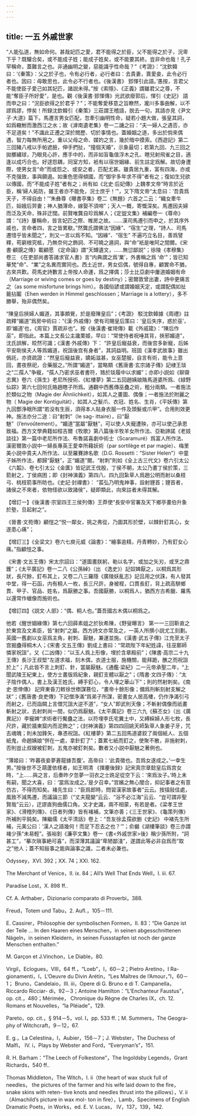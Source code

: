 ```yaml
---
---
---
```

title: 一五 外戚世家
---




“人能弘道，無如命何。甚哉妃匹之愛，君不能得之於臣，父不能得之於子，況卑下乎？既驩合矣，或不能成子姓；能成子姓矣，或不能要其終。豈非命也哉！孔子罕稱命，蓋難言之也。非通幽明之變，惡能識乎性命哉？”《考證》：“沈欽韓曰：‘《秦策》：父之於子也，令有必行者，必行者曰：去貴妻，賣愛妾，此令必行者也。因曰：毋敢思也，此令必不行者也。《後漢書》 郅惲引此語。’愚按，言君父不能使臣子愛己如其妃匹，諸説未得。”按《索隱》、《正義》謂雖君父之尊，不能“奪臣子所好愛”，是也。觀《後漢書·郅惲傳》光武欲廢郭后，惲引《史記》 語而申之曰：“況臣欲得之於君乎？”；不能奪愛移意之旨瞭然，瀧川多事曲解，以不謬爲謬，悖矣！所録沈欽韓引《秦策》三莊謂王稽語，脱去一句，其語亦見《尹文子·大道》篇下。馬遷言男女匹配，忽牽引幽明性命，疑若小題大做，張皇其詞，如爲轍鮒而激西江之水；故《滹南遺老集》卷一二譏之曰：“夫一婦人之遇否，亦不足道矣！”不識此正遷之深於閲歷、切於事情也。蓋婚姻之道，多出於倘來偶遇，智力每無所用之。重以父母之命、媒妁之言，幾於暗中摸索。《西遊記》第二三回豬八戒以手帕遮臉，伸手捫扯，“撞個天婚”，示象最切；若第九回、九三回之拋擲繡球，乃眼見心許，應手中的，而非如盲龜值浮木之孔、瞎兒射飛雀之目，適逢以成巧合也。好逑怨耦，同室方知，衹有以宿世姻緣、前生註定爲解。故切身遭際，使男女言“命”而或怨之、或安之者，匹配尤甚。雖貴居九重，富有四海，亦或不克强致，事與願遏。如重色思得傾國，而“御宇多年求不得”者有之；復如生兒欲以傳國，而“不能成子姓”者有之；尚有如《北史·后妃傳》上魏孝文帝“時言於近臣，稱‘婦人妬防，雖王者亦不能免，況士庶乎！’”，又下隋文帝“太息曰：‘吾貴爲天子，不得自由！’”朱彝尊《曝書亭集》卷二《無題》六首之二云：“織女牽牛匹，姮娥后羿妻；神人猶薄命，嫁娶不須啼”；天人一概，寄慨深矣。馬遷因夫婦而泛及天命，殊非迂闊。前賢唯龔自珍爲解人；《定盥文集》補編卷一《尊命》謂：“《詩》屢稱命，皆言妃匹之際、帷房之故。……漢司馬遷引而申之，於其序外戚也，言命者四，言之皆累欷。”然龔氏謂佛法“因緣”、“宿生”之理，“詩人、司馬遷惜乎皆未聞之”，則又一言以爲不知。“因緣”、“宿生” 不遍巧立名目，善爲譬釋，苟窮根究柢，乃無奈何之飾詞、不可曉之遁詞，與“命”衹是唯阿之間爾。《宋書·顧覬之傳》載顧愿 《定命論》謂“天罇遺文，……無愆鄙説”；徐陵《孝穆集》卷三 《在吏部尚書答諸求官人書》言“内典謂之爲‘業’，外書稱之爲 ‘命’”；皆已知華梵“命”、“業”之名異而實同也。西土近世，男女侣偶，號得自專，顧實命不猶，古來共歎。荷馬史詩數言上帝按人命運，爲之擇偶；莎士比亞劇中屢道婚姻有命（Marriage or wiving comes or goes by destiny）；密爾敦曾出妻，詩中更痛言之（as some misfortune brings him）。各國俗諺或謂婚姻天定，或謂配偶如扯籤拈鬮（Ehen werden in Himmel geschlossen；Marriage is a lottery），多不勝舉，殆非偶然矣。

“陳皇后挾婦人媚道，其事頗覺，於是廢陳皇后”；《考證》 駁沈欽韓據《周禮》註疏釋“媚道”爲房中術曰：“《漢·外戚傳》使有司賜皇后策曰：‘皇后失序，惑於巫’，即‘媚道’也，《周官》賈疏非也”。按《後漢書·崔琦傳》載《外戚箴》：“陳后作巫”，即指此。本篇上文長公主讒栗姬，早曰：“常使侍者祝唾其背，挾邪媚道”，沈氏誤解，皎然可識；《漢書·外戚傳》下： “許皇后寵益衰，而後宫多新寵，后姊平安剛侯夫人等爲媚道，祝詛後宫有身者”，其詞益明。班固《漢孝武故事》雖出僞託，亦資疏證：“然皇后寵益衰，嬌妬滋甚，女巫楚服，自言有術，能令上意回，晝夜祭祀，合藥服之。”所謂“媚道”，當略類《舊唐書·玄宗諸子傳》記棣王琰之“二孺人”争寵，“孺人乃密求巫者書符，臵於琰履中以求媚”；亦即小説如《聊齋志異》卷六《孫生》老尼所授術、《紅樓夢》第二五回趙姨娘賂馬道婆所爲、《緑野仙踪》第六七回何氏賂趙瞎子所爲。通觀中西舊傳巫蠱之術，粗分兩類。一者施法於類似之物（Magie der Ähnlichkeit），如其人之畫圖、偶像；一者施法於附麗之物（ Magie der Kontiguität），如其人之髮爪、衣冠、姓名、生肖，《平妖傳》第九回酆浄眼所謂“若没有生辰，須得本人貼身衣服一件及頭髮或爪甲”。合用則效更神。施法亦分二途：曰“射刺”（le sag- ittaire），曰“厭魅”（l’envoûtement）。“媚道”當屬“厭魅”，可以使人失寵遭殃，亦可以使己承恩致福。西方文學典籍如桓吉爾《牧歌》第八篇後半牧羊女所作法、亞勒諦諾《老妓談往》第一篇中老尼所作法、布魯諾喜劇中術士（Scaramuré）爲富人所作法、漢密爾敦小説中一婦長專英王愛幸所藉妖術（par sortilège et par magie）、梅里美小説中貴夫人所作法、以至羅賽諦名歌（D.G. Rossetti：“Sister Helen”）中童子姊所作法，都歸“厭魅”，正“媚道”爾。“射刺”則如《全上古三代文》卷六引太公《六韜》、卷七引太公《金匱》皆記武王伐殷，丁侯不朝，太公乃畫丁侯於策，三箭射之，丁侯病困；即《封神演義》第四八、四九回紮草人爲趙公明而射以桑枝弓、桃枝箭事所昉也。《史記·封禪書》： “萇弘乃明鬼神事，設射貍首；貍首者，諸侯之不來者，依物怪欲以致諸侯”，疑即類此，向來註者未得其解。

【增訂一】《後漢書·宗室四王三侯列傳》王莽使“長安中官署及天下鄉亭畫伯升象於塾，旦起射之”。

《晉書·文苑傳》顧愷之“悦一鄰女，挑之弗從，乃圖其形於壁，以棘針釘其心，女遂患心痛”；

【增訂三】《全梁文》卷六七庾元威《論書》：“繪事逾精，丹青轉妙，乃有釘女心痛。”指顧愷之事。

《宋書·文五王傳》宋太宗詔曰：“遂圖畫朕躬，勒以名字，或加之矢刃，或烹之鼎鑊”；《太平廣記》卷一二八《公孫綽》（出 《逸史》）記奴婢厭之，以桐爲其形狀，長尺餘，釘布其上，又卷二八三羅隱《廣陵妖亂志》記吕用之伏誅，有人發其中堂，得一石函，内有桐人一枚，長三尺許，身被桎，口貫長釘，背上疏高駢鄉貫、甲子、官品、姓名，爲厭勝之事。吾國厭勝，以桐爲人，猶西方古希臘、羅馬以還常作蠟像而施術也。

【增訂四】《説文·人部》：“偶、桐人也。”蓋吾國古木偶以桐爲之。

他若《醒世姻緣傳》第七六回薛素姐之於狄希陳，《野叟曝言》 第一一三回靳直之於東宫及文素臣，皆“射刺”之屬。西方詩文亦常及之，一英人所撰小説尤工刻劃。英國一舊劇以女巫爲主角，射刺、厭魅，兼運並施。《漢書·武五子傳》江充至太子宫掘蠱得桐木人；《宋書·文五王傳》劉成上書曰：“常疏陛下年紀姓諱，往巫鄭師憐家祝詛”，又《二凶傳》：“以玉人爲上形像，埋於含章殿前”；《陳書·高宗二十九王傳》長沙王叔堅“左道求福，刻木偶，衣道士服，施機關，能拜跪，醮之而祝詛於上”；凡此皆不言上刺釘、針，當屬厭魅。《通鑑·梁紀》二一元帝承聖二年，“上聞武陵王紀東上，使方士畫版爲紀象，親釘支體以厭之”；《隋書·文四子傳》：“太子陰作偶人，書上及漢王姓氏，縛手釘心，令人埋之華山下”；則的然射刺矣。《南史·恩倖傳》 記齊東昏刀敕徐世檦謀篡位，“畫帝十餘形像；備爲刑斬刻射支解之狀”；《舊唐書·良吏傳》下記僧浄滿“爲弟子所謀，密畫女人居高樓，仍作浄滿引弓而射之，已而詣闕上言僧咒詛大逆不道”，“女人”即武則天像；不斬射偶像而祇畫斬射之狀，去射刺尚一間，似仍爲厭魅。《太平廣記》卷三六九《蘇丕女》（出《廣異記》）李寵婢“求術者行魘蠱之法，以符埋李氏宅糞土中，又縛綵婦人形七枚，長尺許，藏於牆東窟内而泥飾之”；《封神演義》第四四回姚天師紮草人象姜子牙，咒去魂魄；則未加鋒矢，專憑祝詛。《紅樓夢》第二五回馬道婆鉸了兩個紙人、五個紙鬼，命趙姨娘“併在一處，拿針釘了”；蓋累七紙而釘之，使聚不散，非施射刺，否則豈止叔嫂被釘刺，五鬼亦被釘刺矣。數者又小説中厭魅之著例也。

“薄姬曰：‘昨暮夜妾夢蒼龍據吾腹’。高帝曰：‘此貴徵也。吾爲女遂成之。’一幸生男。”按後世不乏葫蘆依樣者，如王明清 《揮麈後録》記宋真宗章懿皇后爲宫女時，“上……與之言，后奏昨夕忽夢一羽衣之士跣足從空下云：‘來爲汝子。’時上未有嗣，聞之大喜，曰：‘當爲汝成之。’是夕召幸。”宫嬪之無心闇合，抑記事者之有意仿古，不得而知矣。褚先生曰：“臣爲郎時，問習漢家故事者”云云。按描敍佳處，風致不減馬遷，而議論三節（“丈夫龍變”云云、“浴不必江海”云云、“豈可謂非聖賢哉”云云），迂謬直狗曲儒口角。文才史識，兩不相蒙，有若是者。《梁孝王世家》、《滑稽列傳》、《日者列傳》皆有褚補，文筆亦善；《三王世家》、《龜策列傳》所補則平鈍矣。陳繼儒《太平清話》卷上：“吾友徐孟孺欲删《史記》 中褚先生所補，元美公曰：‘漢人之語幾何！而足下忍去之也？’”；俞樾《湖樓筆談》卷三亦謂褚少孫“未易輕”。張裕釗《濂亭文集》卷一《書<外戚世家>後》稱少孫所附，“詞甚工”，“摹次瑣事絶可喜”，而深薄其議論“卑陋鄙淺”，遂謂此等必非自爲而“取之”他人；蓋不知敍事之能與論事之識，二者未必兼也。

Odyssey，XVI. 392；XX. 74；XXI. 162.

The Merchant of Venice，II. ix. 84；All’s Well That Ends Well，I. iii. 67.

Paradise Lost，X. 898 ff..

Cf. A. Arthaber，Dizionario comparato di Proverbi，388.

Freud，Totem und Tabu，2. Aufl.，105－111.

E. Cassirer，Philosophie der symbolischen Formen，II. 83：“Die Ganze ist der Teile ... In den Haaren eines Menschen，in seinen abgesschnittenen Nägeln，in seinen Kleidern，in seinen Fussstapfen ist noch der ganze Menschen enthalten.”

M. Garçon et J.Vinchon，Le Diable，80.

Virgil，Eclogues，VIII，64 ff.，“Loeb”，I，60－2；Pietro Aretino，I Ra- gionamenti，I，L’Oeuvre du Divin Arétin，“Les Maîtres de l’Amour，”I，60－1； Bruno，Candelaio，III. iii，Opere di G. Bruno e di T. Campanella，Riccardo Ricciar- di，92－3；Antoine Hamilton：“L’Enchanteur Faustus”，op. cit.，480；Mérimée， Chronique du Règne de Charles IX，ch. 12. Romans et Nouvelles，“la Pléiade”，129.

Pareto，op. cit.，§ 914－5，vol. I，pp. 533 ff.；M. Summers，The Geogra- phy of Witchcraft，9－12，67.

E. g.，La Celestina，I，Aubier，156－7；J. Webster，The Duchess of Malfi， IV. i，Plays by Webster and Ford，“Everyman’s”，151.

R. H. Barham：“The Leech of Folkestone”，The Ingoldsby Legends，Grant Richards，540 ff..

Thomas Middleton，The Witch，I. ii（the heart of wax stuck full of needles， the pictures of the farmer and his wife laid down to the fire，snake skins with reten- tive knots and needles thrust into the pillows），V. ii（Almachild’s picture in wax mol- ton in fire），Lamb，Specimens of English Dramatic Poets，in Works，ed. E. V. Lucas， IV，137，139，142.